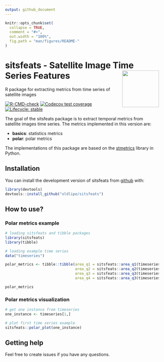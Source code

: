 ```yaml
---
output: github_document
---
```


<!-- README.md is generated from README.Rmd. Please edit that file -->

```r
knitr::opts_chunk$set(
  collapse = TRUE,
  comment = "#>",
  out.width = "100%",
  fig.path = "man/figures/README-"
)
```

# sitsfeats - Satellite Image Time Series Features <img src="inst/extdata/img/logo.png" align="right" width="120"/>
R package for extracting metrics from time series of satellite images

<!-- badges: start -->
[![R-CMD-check](https://github.com/oldlipe/sitsfeats/workflows/R-CMD-check/badge.svg)](https://github.com/oldlipe/sitsfeats/actions)
[![Codecov test coverage](https://codecov.io/gh/OldLipe/sitsfeats/branch/master/graph/badge.svg)](https://codecov.io/gh/OldLipe/sitsfeats?branch=master)
[![Lifecycle: stable](https://img.shields.io/badge/lifecycle-stable-brightgreen.svg)](https://lifecycle.r-lib.org/articles/stages.html#stable)
<!-- badges: end -->

The goal of the sitsfeats package is to extract temporal metrics from satellite images time series. The metrics implemented in this version are:
  
  - **basics**: statistics metrics
  - **polar**: polar metrics
  
  
The implementations of this package are based on the [stmetrics](https://github.com/brazil-data-cube/stmetrics) library in Python.

## Installation

You can install the development version of sitsfeats from [github](https://github.com/OldLipe/sitsfeats) with:

``` r
library(devtools)
devtools::install_github("oldlipe/sitsfeats")
```

## How to use?

### Polar metrics example
```r
# loading sitsfeats and tibble packages
library(sitsfeats)
library(tibble)

# loading example time series
data("timeseries")

polar_metrics <- tibble::tibble(area_q1 = sitsfeats::area_q1(timeseries),
                                area_q2 = sitsfeats::area_q2(timeseries),
                                area_q3 = sitsfeats::area_q3(timeseries),
                                area_q4 = sitsfeats::area_q3(timeseries))

polar_metrics
```

### Polar metrics visualization

```r
# get one instance from timeseries
one_instance <- timeseries[1,]

# plot first time series example
sitsfeats::polar_plot(one_instance)
```

## Getting help
Feel free to create issues if you have any questions.

